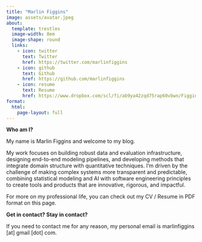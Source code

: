 ```yaml
---
title: "Marlin Figgins"
image: assets/avatar.jpeg
about:
  template: trestles
  image-width: 8em
  image-shape: round
  links:
    - icon: twitter
      text: Twitter
      href: https://twitter.com/marlinfiggins
    - icon: github
      text: Github
      href: https://github.com/marlinfiggins
    - icon: resume
      text: Resume
      href: https://www.dropbox.com/scl/fi/ab9ya42zqd75rap60vbwn/Figgins_Resume.docx?rlkey=s7nb41vptnw4vhiy8bz0q9vt3&dl=0
format:
  html:
    page-layout: full
---
```


**Who am I?**

My name is Marlin Figgins and welcome to my blog. 

My work focuses on building robust data and evaluation infrastructure, designing end-to-end modeling pipelines, and developing methods that integrate domain structure with quantitative techniques. I’m driven by the challenge of making complex systems more transparent and predictable, combining statistical modeling and AI with software engineering principles to create tools and products that are innovative, rigorous, and impactful.

<!-- I currently develop Bayesian methods for inference and forecasting of epidemic and evolutionary dynamics of respiratory viruses in the [Bedford lab](https://bedford.io/) at the Fred Hutchinson Cancer Research Center. You can learn about this work and more on the [Research](research) page. -->

For more on my professional life, you can check out my CV / Resume in PDF format on this page.

**Get in contact? Stay in contact?**

If you need to contact me for any reason, my personal email is marlinfiggins [at] gmail [dot] com.


<!-- ## Education

**University of Washington, Seattle** | Seattle, WA

PhD in Applied Mathematics | Sep 2020 -- present
M.S in Applied Mathematics | Sep 2020 -- June 2021

**University of Chicago** | Chicago, IL

B.S in Mathematics | Sep 2016 -- Dec 2019 -->
